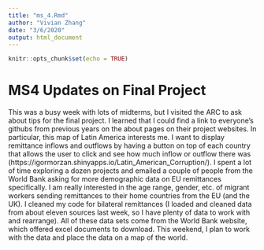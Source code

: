 ```yaml
---
title: "ms_4.Rmd"
author: "Vivian Zhang"
date: "3/6/2020"
output: html_document
---
```


```r
knitr::opts_chunk$set(echo = TRUE)
```

# MS4 Updates on Final Project

This was a busy week with lots of midterms, but I visited the ARC to ask about tips for the final project. I learned that I could find a link to everyone's githubs from previous years on the about pages on their project websites. In particular, this map of Latin America interests me. I want to display remittance inflows and outflows by having a button on top of each country that allows the user to click and see how much inflow or outflow there was (https://igormorzan.shinyapps.io/Latin_American_Corruption/). I spent a lot of time exploring a dozen projects and emailed a couple of people from the World Bank asking for more demographic data on EU remittances specifically. I am really interested in the age range, gender, etc. of migrant workers sending remittances to their home countries from the EU (and the UK). I cleaned my code for bilateral remittances (I loaded and cleaned data from about eleven sources last week, so I have plenty of data to work with and rearrange). All of these data sets come from the World Bank website, which offered excel documents to download. This weekend, I plan to work with the data and place the data on a map of the world.

